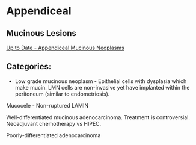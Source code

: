# Appendiceal

## Mucinous Lesions

[Up to Date - Appendiceal Mucinous Neoplasms](https://www.uptodate.com/contents/appendiceal-mucinous-lesions)

## Categories:


- Low grade mucinous neoplasm - Epithelial cells with dysplasia which make mucin. LMN cells are non-invasive yet have implanted within the peritoneum (similar to endometriosis). 

Mucocele - Non-ruptured LAMIN

Well-differentiated mucinous adenocarcinoma.  Treatment is controversial.  Neoadjuvant chemotherapy vs HIPEC. 

Poorly-differentiated adenocarcinoma



